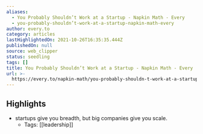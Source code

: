 ```yaml
---
aliases:
  - You Probably Shouldn’t Work at a Startup - Napkin Math - Every
  - you-probably-shouldn’t-work-at-a-startup-napkin-math-every
author: every.to
category: articles
lastHighlightedOn: 2021-10-26T16:35:35.444Z
publishedOn: null
source: web_clipper
status: seedling
tags: []
title: You Probably Shouldn’t Work at a Startup - Napkin Math - Every
url: >-
  https://every.to/napkin-math/you-probably-shouldn-t-work-at-a-startup-9387b632-345c-4a22-bac0-3cb92f0eecf1?utm_source=pocket_mylist
---
```

## Highlights

- startups give you breadth, but big companies give you scale.
    - Tags: [[leadership]]
